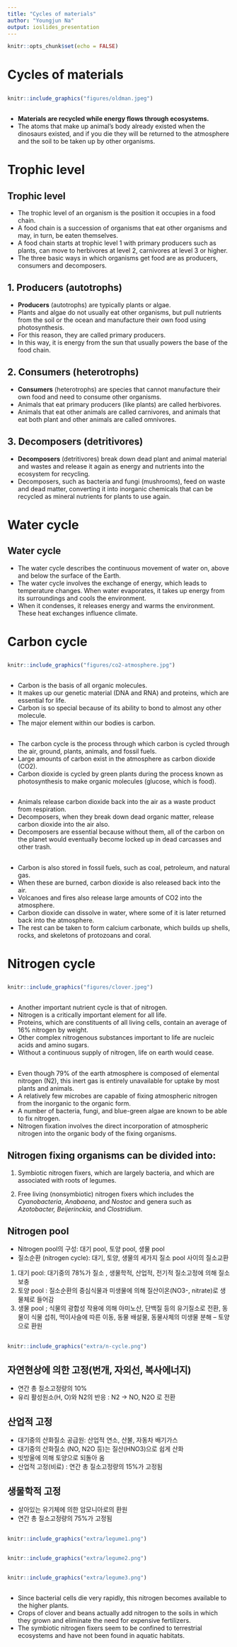 ```yaml
---
title: "Cycles of materials"
author: "Youngjun Na"
output: ioslides_presentation
---
```


```r
knitr::opts_chunk$set(echo = FALSE)
```

# Cycles of materials   

##
```r
knitr::include_graphics("figures/oldman.jpeg")
```

##
- **Materials are recycled while energy flows through ecosystems.**
- The atoms that make up animal's body already existed when the dinosaurs existed, and if you die they will be returned to the atmosphere and the soil to be taken up by other organisms.

# Trophic level
## Trophic level
- The trophic level of an organism is the position it occupies in a food chain. 
- A food chain is a succession of organisms that eat other organisms and may, in turn, be eaten themselves. 
- A food chain starts at trophic level 1 with primary producers such as plants, can move to herbivores at level 2, carnivores at level 3 or higher.
- The three basic ways in which organisms get food are as producers, consumers and decomposers.

## 1. Producers (autotrophs) 
- **Producers** (autotrophs) are typically plants or algae. 
- Plants and algae do not usually eat other organisms, but pull nutrients from the soil or the ocean and manufacture their own food using photosynthesis. 
- For this reason, they are called primary producers. 
- In this way, it is energy from the sun that usually powers the base of the food chain.


## 2. Consumers (heterotrophs) 
- **Consumers** (heterotrophs) are species that cannot manufacture their own food and need to consume other organisms. 
- Animals that eat primary producers (like plants) are called herbivores. 
- Animals that eat other animals are called carnivores, and animals that eat both plant and other animals are called omnivores.

## 3. Decomposers (detritivores) 
- **Decomposers** (detritivores) break down dead plant and animal material and wastes and release it again as energy and nutrients into the ecosystem for recycling. 
- Decomposers, such as bacteria and fungi (mushrooms), feed on waste and dead matter, converting it into inorganic chemicals that can be recycled as mineral nutrients for plants to use again.

# Water cycle
## Water cycle
- The water cycle describes the continuous movement of water on, above and below the surface of the Earth. 
- The water cycle involves the exchange of energy, which leads to temperature changes. When water evaporates, it takes up energy from its surroundings and cools the environment. 
- When it condenses, it releases energy and warms the environment. These heat exchanges influence climate.

# Carbon cycle
## 
```r
knitr::include_graphics("figures/co2-atmosphere.jpg")
```

##
- Carbon is the basis of all organic molecules. 
- It makes up our genetic material (DNA and RNA) and proteins, which are essential for life. 
- Carbon is so special because of its ability to bond to almost any other molecule. 
- The major element within our bodies is carbon.

##
- The carbon cycle is the process through which carbon is cycled through the air, ground, plants, animals, and fossil fuels. 
- Large amounts of carbon exist in the atmosphere as carbon dioxide (CO2). 
- Carbon dioxide is cycled by green plants during the process known as photosynthesis to make organic molecules (glucose, which is food).

##
- Animals release carbon dioxide back into the air as a waste product from respiration. 
- Decomposers, when they break down dead organic matter, release carbon dioxide into the air also.
- Decomposers are essential because without them, all of the carbon on the planet would eventually become locked up in dead carcasses and other trash. 

##
- Carbon is also stored in fossil fuels, such as coal, petroleum, and natural gas. 
- When these are burned, carbon dioxide is also released back into the air. 
- Volcanoes and fires also release large amounts of CO2 into the atmosphere. 
- Carbon dioxide can dissolve in water, where some of it is later returned back into the atmosphere. 
- The rest can be taken to form calcium carbonate, which builds up shells, rocks, and skeletons of protozoans and coral.

# Nitrogen cycle

##
```r
knitr::include_graphics("figures/clover.jpeg")
```

##
- Another important nutrient cycle is that of nitrogen. 
- Nitrogen is a critically important element for all life. 
- Proteins, which are constituents of all living cells, contain an average of 16% nitrogen by weight. 
- Other complex nitrogenous substances important to life are nucleic acids and amino sugars. 
- Without a continuous supply of nitrogen, life on earth would cease.

##
- Even though 79% of the earth atmosphere is composed of elemental nitrogen (N2), this inert gas is entirely unavailable for uptake by most plants and animals. 
- A relatively few microbes are capable of fixing atmospheric nitrogen from the inorganic to the organic form. 
- A number of bacteria, fungi, and blue-green algae are known to be able to fix nitrogen. 
- Nitrogen fixation involves the direct incorporation of atmospheric nitrogen into the organic body of the fixing organisms. 

## Nitrogen fixing organisms can be divided into:

1. Symbiotic nitrogen fixers, which are largely bacteria, and which are associated with roots of legumes.

2. Free living (nonsymbiotic) nitrogen fixers which includes the *Cyanobacteria*, *Anabaena*, and *Nostoc* and genera such as *Azotobacter, Beijerinckia,* and *Clostridium*.

## Nitrogen pool
- Nitrogen pool의 구성: 대기 pool, 토양 pool, 생물 pool
- 질소순환 (nitrogen cycle): 대기, 토양, 생물의 세가지 질소 pool  사이의 질소교환

1. 대기 pool:  대기중의 78%가 질소 , 생물학적, 산업적, 전기적 질소고정에 의해 질소 보충
2. 토양 pool : 질소순환의 중심식물과 미생물에 의해 질산이온(NO3-,  nitrate)로 생물체로 들어감
3. 생물 pool ; 식물의 광합성 작용에 의해 아미노산, 단백질 등의 유기질소로 전환, 동물이 식물 섭취, 먹이사슬에 따른 이동, 동물 배설물, 동물사체의 미생물 분해 – 토양으로 환원

##
```r
knitr::include_graphics("extra/n-cycle.png")
```

## 자연현상에 의한 고정(번개, 자외선, 복사에너지)
- 연간 총 질소고정량의 10% 
- 유리 활성원소(H, O)와 N2의 반응 :  N2   →  NO, N2O 로 전환

## 산업적 고정 
- 대기중의 산화질소 공급원: 산업적 연소, 산불, 자동차 배기가스
- 대기중의 산화질소 (NO, N2O 등)는 질산(HNO3)으로 쉽게 산화
- 빗방울에 의해 토양으로 되돌아 옴
- 산업적 고정(비료) : 연간 총 질소고정량의 15%가 고정됨

## 생물학적 고정 
- 살아있는 유기체에 의한 암모니아로의 환원
- 연간 총 질소고정량의 75%가 고정됨

##
```r
knitr::include_graphics("extra/legume1.png")
```

##
```r
knitr::include_graphics("extra/legume2.png")
```

##
```r
knitr::include_graphics("extra/legume3.png")
```


##
- Since bacterial cells die very rapidly, this nitrogen becomes available to the higher plants. 
- Crops of clover and beans actually add nitrogen to the soils in which they grown and eliminate the need for expensive fertilizers. 
- The symbiotic nitrogen fixers seem to be confined to terrestrial ecosystems and have not been found in aquatic habitats. 